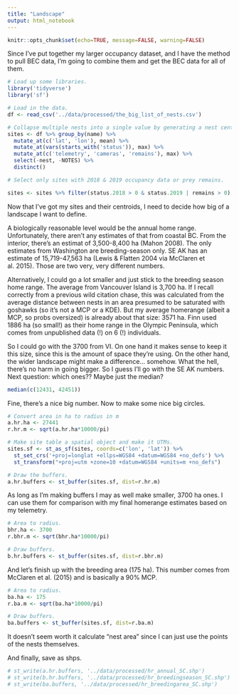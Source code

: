 ```yaml
---
title: "Landscape"
output: html_notebook
---
```


```r
knitr::opts_chunk$set(echo=TRUE, message=FALSE, warning=FALSE)
```

Since I've put together my larger occupancy dataset, and I have the method to pull BEC data, I'm going to combine them and get the BEC data for all of them.

```r
# Load up some libraries.
library('tidyverse')
library('sf')

# Load in the data.
df <- read_csv('../data/processed/the_big_list_of_nests.csv')

# Collapse multiple nests into a single value by generating a nest centroid, etc.
sites <- df %>% group_by(name) %>% 
  mutate_at(c('lat', 'lon'), mean) %>% 
  mutate_at(vars(starts_with('status')), max) %>% 
  mutate_at(c('telemetry', 'cameras', 'remains'), max) %>% 
  select(-nest, -NOTES) %>% 
  distinct()

# Select only sites with 2018 & 2019 occupancy data or prey remains.

sites <- sites %>% filter(status.2018 > 0 & status.2019 | remains > 0)
```

Now that I've got my sites and their centroids, I need to decide how big of a landscape I want to define.

A biologically reasonable level would be the annual home range. Unfortunately, there aren't any estimates of that from coastal BC. From the interior, there's an estimat of 3,500-8,400 ha (Mahon 2008). The only estimates from Washington are breeding-season only. SE AK has an estimate of 15,719-47,563 ha (Lewis & Flatten 2004 via McClaren et al. 2015). Those are two very, very different numbers.

Alternatively, I could go a lot smaller and just stick to the breeding season home range. The average from Vancouver Island is 3,700 ha. If I recall correctly from a previous wild citation chase, this was calculated from the average distance between nests in an area presumed to be saturated with goshawks (so it's not a MCP or a KDE). But my average homerange (albeit a MCP, so probs oversized) is already about that size: 3571 ha. Finn used 1886 ha (so small!) as their home range in the Olympic Peninsula, which comes from unpublished data (!) on 6 (!) individuals.

So I could go with the 3700 from VI. On one hand it makes sense to keep it this size, since this is the amount of space they're using. On the other hand, the wider landscape might make a difference... somehow. What the hell, there's no harm in going bigger. So I guess I'll go with the SE AK numbers. Next question: which ones?? Maybe just the median?

```r
median(c(12431, 42451))
```

Fine, there's a nice big number. Now to make some nice big circles.

```r
# Convert area in ha to radius in m
a.hr.ha <- 27441
r.hr.m <- sqrt(a.hr.ha*10000/pi)

# Make site table a spatial object and make it UTMs.
sites.sf <- st_as_sf(sites, coords=c('lon', 'lat')) %>%
  st_set_crs('+proj=longlat +ellps=WGS84 +datum=WGS84 +no_defs') %>%
  st_transform("+proj=utm +zone=10 +datum=WGS84 +units=m +no_defs")

# Draw the buffers.
a.hr.buffers <- st_buffer(sites.sf, dist=r.hr.m)
```

As long as I'm making buffers I may as well make smaller, 3700 ha ones. I can use them for comparison with my final homerange estimates based on my telemetry.

```r
# Area to radius.
bhr.ha <- 3700
r.bhr.m <- sqrt(bhr.ha*10000/pi)

# Draw buffers.
b.hr.buffers <- st_buffer(sites.sf, dist=r.bhr.m)
```

And let's finish up with the breeding area (175 ha). This number comes from McClaren et al. (2015) and is basically a 90% MCP.

```r
# Area to radius.
ba.ha <- 175
r.ba.m <- sqrt(ba.ha*10000/pi)

# Draw buffers.
ba.buffers <- st_buffer(sites.sf, dist=r.ba.m)
```

It doesn't seem worth it calculate "nest area" since I can just use the points of the nests themselves.

And finally, save as shps.

```r
# st_write(a.hr.buffers, '../data/processed/hr_annual_SC.shp')
# st_write(b.hr.buffers, '../data/processed/hr_breedingseason_SC.shp')
# st_write(ba.buffers, '../data/processed/hr_breedingarea_SC.shp')
```